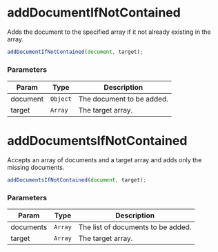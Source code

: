 
<Meta title="API Reference/Util/Documents" />

# addDocumentIfNotContained

Adds the document to the specified array if it not already existing in the array.

```js
addDocumentIfNotContained(document, target);
```

### Parameters

| Param | Type | Description |
| --- | --- | --- |
| document | <code>Object</code> | The document to be added. |
| target | <code>Array</code> | The target array. |

# addDocumentsIfNotContained

Accepts an array of documents and a target array and adds only the missing documents.

```js
addDocumentsIfNotContained(document, target);
```

### Parameters

| Param | Type | Description |
| --- | --- | --- |
| documents | <code>Array</code> | The list of documents to be added. |
| target | <code>Array</code> | The target array. |

